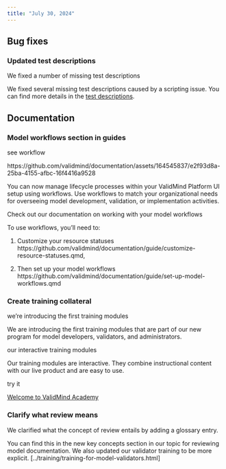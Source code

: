 ```yaml
---
title: "July 30, 2024"
---
```


## Bug fixes

<!---
PR #229: Updated test descriptions 
URL: https://github.com/validmind/documentation/pull/229
Labels: bug
--->
### Updated test descriptions

We fixed a number of missing test descriptions

We fixed several missing test descriptions caused by a scripting issue. You can find more details in the [test descriptions](../../guide/test-descriptions.qmd).

<!--- REPLACE THIS COMMENT WITH YOUR DESCRIPTION --->

## Documentation

<!---
PR #209: "Model Workflows" section in Guides
URL: https://github.com/validmind/documentation/pull/209
Labels: documentation
--->
### Model workflows section in guides

see workflow

https://github.com/validmind/documentation/assets/164545837/e2f93d8a-25ba-4155-afbc-16f4416a9528

You can now manage lifecycle processes within your ValidMind Platform UI setup using workflows. Use workflows to match your organizational needs for overseeing model development, validation, or implementation activities.

Check out our documentation on working with your model workflows

To use workflows, you'll need to:

1. Customize your resource statuses
https://github.com/validmind/documentation/guide/customize-resource-statuses.qmd,

2. Then set up your model workflows
https://github.com/validmind/documentation/guide/set-up-model-workflows.qmd

<!---
PR #200: Create training collateral
URL: https://github.com/validmind/documentation/pull/200
Labels: documentation
--->
### Create training collateral

we're introducing the first training modules

We are introducing the first training modules that are part of our new program for model developers, validators, and administrators.

our interactive training modules

Our training modules are interactive. They combine instructional content with our live product and are easy to use.

try it

[Welcome to ValidMind Academy](../../training/training-overview.qmd)

<!---
PR #220: Clarify what review means
URL: https://github.com/validmind/documentation/pull/220
Labels: documentation
--->
### Clarify what review means



We clarified what the concept of review entails by adding a glossary entry. 

You can find this in the new key concepts section in our topic for reviewing model documentation. We also updated our validator training to be more explicit. [../training/training-for-model-validators.html]

<!--- REPLACE THIS COMMENT WITH YOUR DESCRIPTION --->

